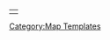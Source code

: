 <onlyinclude><includeonly><div class="WikiaArticle" style="width:100%; border:0px; padding:0px; margin:0px;"><table class="wikitable" style="width:100%; border:0px; padding:0px; margin:0px;"><tr><td>{{:{{{page}}}|inPopup=1}}</td></tr></table></div></includeonly></onlyinclude><noinclude>
[[Category:Map Templates]]
</noinclude>